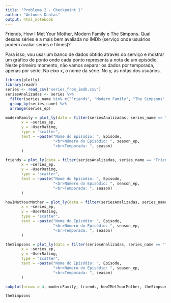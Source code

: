 ```yaml
---
title: "Problema 2 - Checkpoint 1"
author: "Antunes Dantas"
output: html_notebook
---
```


Friends, How I Met Your Mother, Modern Family e The Simpons. Qual dessas séries é a mais bem avaliada no IMDb (serviço onde usuários podem avaliar séries e filmes)?

Para isso, vou usar um banco de dados obtido através do serviço e mostrar um gráfico de ponto onde cada ponto representa a nota de um episódio. Neste primeiro momento, não vamos separar os dados por temporada, apenas por série. No eixo x, o nome da série. No y, as notas dos usuários.

```r
library(plotly)
library(readr)
series <- read_csv('series_from_imdb.csv')
seriesAnalizadas <- series %>% 
  filter(series_name %in% c("Friends", "Modern Family", "The Simpsons", "How I Met Your Mother")) %>%
  group_by(series_name) %>%
  arrange(series_ep)

modernFamily = plot_ly(data = filter(seriesAnalizadas, series_name == "Modern Family"),
       x = ~series_ep,
       y = ~UserRating,
       type = "scatter",
       text = ~paste("Nome do Episódio: ", Episode,
                     "<br>Número do Episódio: ", season_ep,
                     "<br>Temporada: ", season)
       )

friends = plot_ly(data = filter(seriesAnalizadas, series_name == "Friends"),
       x = ~series_ep,
       y = ~UserRating,
       type = "scatter",
       text = ~paste("Nome do Episódio: ", Episode,
                     "<br>Número do Episódio: ", season_ep,
                     "<br>Temporada: ", season)
       )

howIMetYourMother = plot_ly(data = filter(seriesAnalizadas, series_name == "How I Met Your Mother"),
       x = ~series_ep,
       y = ~UserRating,
       type = "scatter",
       text = ~paste("Nome do Episódio: ", Episode,
                     "<br>Número do Episódio: ", season_ep,
                     "<br>Temporada: ", season)
       )

theSimpsons = plot_ly(data = filter(seriesAnalizadas, series_name == "The Simpsons"),
       x = ~series_ep,
       y = ~UserRating,
       type = "scatter",
       text = ~paste("Nome do Episódio: ", Episode,
                     "<br>Número do Episódio: ", season_ep,
                     "<br>Temporada: ", season)
       )

subplot(nrows = 4, modernFamily, friends, howIMetYourMother, theSimpsons)

theSimpsons

```

